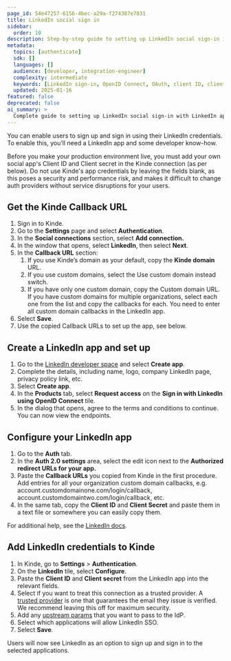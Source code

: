 ```yaml
---
page_id: 54e47257-6156-4bec-a29a-f274387e7831
title: LinkedIn social sign in
sidebar:
  order: 10
description: Step-by-step guide to setting up LinkedIn social sign-in including LinkedIn app creation, OpenID Connect configuration, and Kinde integration.
metadata:
  topics: [authenticate]
  sdk: []
  languages: []
  audience: [developer, integration-engineer]
  complexity: intermediate
  keywords: [LinkedIn sign-in, OpenID Connect, OAuth, client ID, client secret, callback URL, LinkedIn developer]
  updated: 2025-01-16
featured: false
deprecated: false
ai_summary: >
  Complete guide to setting up LinkedIn social sign-in with LinkedIn app creation and OpenID Connect configuration.
---
```


You can enable users to sign up and sign in using their LinkedIn credentials. To enable this, you’ll need a LinkedIn app and some developer know-how.

<Aside type="warning" title="Social sign in for production environments">

Before you make your production environment live, you must add your own social app's Client ID and Client secret in the Kinde connection (as per below). Do not use Kinde's app credentials by leaving the fields blank, as this poses a security and performance risk, and makes it difficult to change auth providers without service disruptions for your users.

</Aside>

## **Get the Kinde Callback URL**

1. Sign in to Kinde.
2. Go to the **Settings** page and select **Authentication**.
3. In the **Social connections** section, select **Add connection.**
4. In the window that opens, select **LinkedIn**, then select **Next**.
5. In the **Callback URL** section:
   1. If you use Kinde’s domain as your default, copy the **Kinde domain** URL.
   2. If you use custom domains, select the Use custom domain instead switch.
   3. If you have only one custom domain, copy the Custom domain URL. If you have custom domains for multiple organizations, select each one from the list and copy the callbacks for each. You need to enter all custom domain callbacks in the LinkedIn app.
6. Select **Save**.
7. Use the copied Callback URLs to set up the app, see below.

## **Create a LinkedIn app and set up**

1. Go to the [LinkedIn developer space](https://developer.linkedin.com/) and select **Create app**.
2. Complete the details, including name, logo, company LinkedIn page, privacy policy link, etc.
3. Select **Create app**.
4. In the **Products** tab, select **Request access** on the **Sign in with LinkedIn using OpenID Connect** tile.
5. In the dialog that opens, agree to the terms and conditions to continue. You can now view the endpoints.

## **Configure your LinkedIn app**

1. Go to the **Auth** tab.
2. In the **Auth 2.0 settings** area, select the edit icon next to the **Authorized redirect URLs for your app.**
3. Paste the **Callback URLs** you copied from Kinde in the first procedure. Add entries for all your organization custom domain callbacks, e.g. account.customdomainone.com/login/callback, account.customdomaintwo.com/login/callback, etc.
4. In the same tab, copy the **Client ID** and **Client Secret** and paste them in a text file or somewhere you can easily copy them.

For additional help, see the [LinkedIn docs](https://learn.microsoft.com/en-gb/linkedin/consumer/integrations/self-serve/sign-in-with-linkedin).

## **Add LinkedIn credentials to Kinde**

1. In Kinde, go to **Settings** > **Authentication**.
2. On the **LinkedIn** tile, select **Configure**.
3. Paste the **Client ID** and **Client secret** from the LinkedIn app into the relevant fields.
4. Select if you want to treat this connection as a trusted provider. A [trusted provider](/authenticate/about-auth/identity-and-verification/) is one that guarantees the email they issue is verified. We recommend leaving this off for maximum security.
5. Add any [upstream params](/authenticate/auth-guides/pass-params-idp/) that you want to pass to the IdP.
6. Select which applications will allow LinkedIn SSO.
7. Select **Save**.

Users will now see LinkedIn as an option to sign up and sign in to the selected applications.
